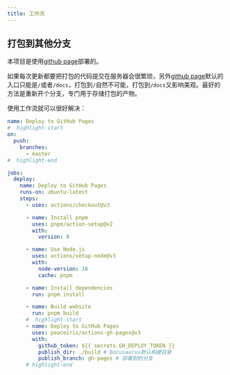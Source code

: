 ```yaml
---
title: 工作流
---
```


## 打包到其他分支

本项目是使用[github page](https://pages.github.com/)部署的。

如果每次更新都要把打包的代码提交在服务器会很繁琐，另外[github page](https://pages.github.com/)默认的入口只能是`/`或者`/docs`，打包到`/`自然不可能，打包到`/docs`又影响美观。最好的方法是重新开个分支，专门用于存储打包的产物。

使用工作流就可以很好解决：

```yml title=".github/workflows/deploy.yml"
name: Deploy to GitHub Pages
#  highlight-start
on:
  push:
    branches:
      - master
#  highlight-end

jobs:
  deploy:
    name: Deploy to GitHub Pages
    runs-on: ubuntu-latest
    steps:
      - uses: actions/checkout@v3

      - name: Install pnpm
        uses: pnpm/action-setup@v2
        with:
          version: 8

      - name: Use Node.js
        uses: actions/setup-node@v3
        with:
          node-version: 18
          cache: pnpm

      - name: Install dependencies
        run: pnpm install

      - name: Build website
        run: pnpm build
      #  highlight-start
      - name: Deploy to GitHub Pages
        uses: peaceiris/actions-gh-pages@v3
        with:
          github_token: ${{ secrets.GH_DEPLOY_TOKEN }}
          publish_dir: ./build # Docusaurus默认构建目录
          publish_branch: gh-pages # 部署到的分支
      # highlight-end
```
